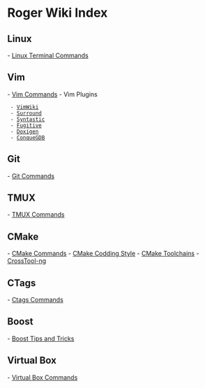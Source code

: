 = Roger Wiki Index =

== Linux ==

-  [[Linux Terminal Commands]] 

== Vim ==

-  [[Vim Commands]] 
-  Vim Plugins 
  - [[VimWiki]] 
  - [[Surround]]
  - [[Syntastic]]
  - [[Fugitive]]
  - [[Doxigen]]
  - [[ConqueGDB]]

== Git ==

-  [[Git Commands]]

== TMUX ==

-  [[TMUX Commands]] 

== CMake ==

-  [[CMake Commands]] 
-  [[CMake Codding Style]]
-  [[CMake Toolchains]]
-  [[CrossTool-ng]]

== CTags ==

- [[Ctags Commands]]

== Boost ==

- [[Boost Tips and Tricks]]

== Virtual Box ==

- [[Virtual Box Commands]]
